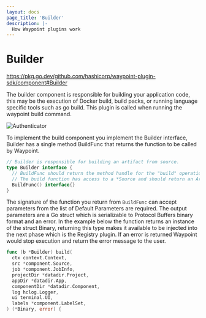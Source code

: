```yaml
---
layout: docs
page_title: 'Builder'
description: |-
  How Waypoint plugins work
---
```


# Builder

https://pkg.go.dev/github.com/hashicorp/waypoint-plugin-sdk/component#Builder

The builder component is responsible for building your application code, this may be the execution of
Docker build, build packs, or running language specific tools such as go build. This plugin is called
when running the waypoint build command.

![Authenticator](/img/extending-waypoint/build.png)

To implement the build component you implement the Builder interface, Builder has a single method BuildFunc
that returns the function to be called by Waypoint.

```go
// Builder is responsible for building an artifact from source.
type Builder interface {
  // BuildFunc should return the method handle for the "build" operation.
  // The build function has access to a *Source and should return an Artifact.
  BuildFunc() interface{}
}
```

The signature of the function you return from `BuildFunc` can accept parameters from the list of Default Parameters are
required. The output parameters are a Go struct which is serializable to Protocol Buffers binary format and an error.
In the example below the function returns an instance of the struct Binary, returning this type makes it available
to be injected into the next phase which is the Registry plugin. If an error is returned Waypoint would stop execution
and return the error message to the user.

```go
func (b *Builder) build(
  ctx context.Context,
  src *component.Source,
  job *component.JobInfo,
  projectDir *datadir.Project,
  appDir *datadir.App,
  componentDir *datadir.Component,
  log hclog.Logger,
  ui terminal.UI,
  labels *component.LabelSet,
) (*Binary, error) {
```
